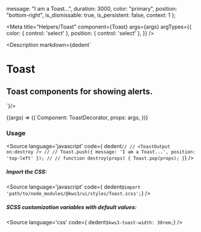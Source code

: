 
  message: "I am a Toast...",
  duration: 3000,
  color: "primary",
  position: "bottom-right",
  is_dismissable: true,
  is_persistent: false,
  context: 1
};

<Meta
  title="Helpers/Toast"
  component={Toast}
  args={args}
  argTypes={{
    color: {
      control: 'select'
    },
    position: {
      control: 'select'
    },
  }}
/>

<Description markdown={dedent`
# Toast
## Toast components for showing alerts.
`}/>

<Canvas>
  <Story
  name="Toast"
  args={args}
  >
  {(args) => ({
    Component: ToastDecorator,
    props: args,
  })}
  </Story>
</Canvas>

<ArgsTable story="Toast" />


### Usage
<Source
  language='javascript'
  code={ dedent`
  //
  //
  <ToastOutput on:destroy />
  //
  //
  Toast.push({ message: 'I am a Toast...', position: 'top-left' });
  //
  //
  function destroy(props) {
    Toast.pop(props);
  }
  `}
/>


##### Import the CSS:
<Source
  language='javascript'
  code={ dedent`@import 'path/to/node_modules/@kws3/ui/styles/Toast.scss';`}
/>

##### SCSS customization variables with default values:
<Source
  language='css'
  code={ dedent`
    $kws3-toast-width: 30rem;
  `}
/>